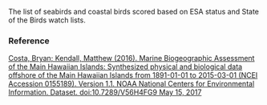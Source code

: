 The list of seabirds and coastal birds scored based on ESA status and State of the Birds watch lists.

### Reference

[Costa, Bryan; Kendall, Matthew (2016). Marine Biogeographic Assessment of the Main Hawaiian Islands: Synthesized physical and biological data offshore of the Main Hawaiian Islands from 1891-01-01 to 2015-03-01 (NCEI Accession 0155189). Version 1.1. NOAA National Centers for Environmental Information. Dataset. doi:10.7289/V56H4FG9 May 15, 2017](http://www.stateofthebirds.org/2014/extinctions/watchlist.pdf; https://www.fws.gov/endangered/)